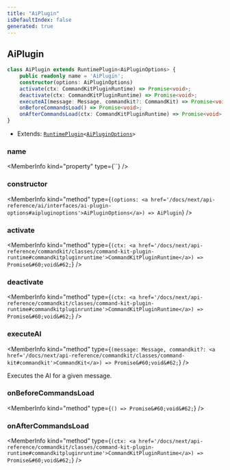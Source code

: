```yaml
---
title: "AiPlugin"
isDefaultIndex: false
generated: true
---
```



<!-- This file was generated from the CommandKit source. Do not modify. Instead, re-run the "docgen" script -->


## AiPlugin

<GenerationInfo sourceFile="packages/ai/src/plugin.ts" sourceLine="43" packageName="@commandkit/ai" />



```ts title="Signature"
class AiPlugin extends RuntimePlugin<AiPluginOptions> {
    public readonly name = 'AiPlugin';
    constructor(options: AiPluginOptions)
    activate(ctx: CommandKitPluginRuntime) => Promise<void>;
    deactivate(ctx: CommandKitPluginRuntime) => Promise<void>;
    executeAI(message: Message, commandkit?: CommandKit) => Promise<void>;
    onBeforeCommandsLoad() => Promise<void>;
    onAfterCommandsLoad(ctx: CommandKitPluginRuntime) => Promise<void>;
}
```
* Extends: <code><a href='/docs/next/api-reference/commandkit/classes/runtime-plugin#runtimeplugin'>RuntimePlugin</a>&#60;<a href='/docs/next/api-reference/ai/interfaces/ai-plugin-options#aipluginoptions'>AiPluginOptions</a>&#62;</code>



<div className="members-wrapper">

### name

<MemberInfo kind="property" type={``}   />


### constructor

<MemberInfo kind="method" type={`(options: <a href='/docs/next/api-reference/ai/interfaces/ai-plugin-options#aipluginoptions'>AiPluginOptions</a>) => AiPlugin`}   />


### activate

<MemberInfo kind="method" type={`(ctx: <a href='/docs/next/api-reference/commandkit/classes/command-kit-plugin-runtime#commandkitpluginruntime'>CommandKitPluginRuntime</a>) => Promise&#60;void&#62;`}   />


### deactivate

<MemberInfo kind="method" type={`(ctx: <a href='/docs/next/api-reference/commandkit/classes/command-kit-plugin-runtime#commandkitpluginruntime'>CommandKitPluginRuntime</a>) => Promise&#60;void&#62;`}   />


### executeAI

<MemberInfo kind="method" type={`(message: Message, commandkit?: <a href='/docs/next/api-reference/commandkit/classes/command-kit#commandkit'>CommandKit</a>) => Promise&#60;void&#62;`}   />

Executes the AI for a given message.
### onBeforeCommandsLoad

<MemberInfo kind="method" type={`() => Promise&#60;void&#62;`}   />


### onAfterCommandsLoad

<MemberInfo kind="method" type={`(ctx: <a href='/docs/next/api-reference/commandkit/classes/command-kit-plugin-runtime#commandkitpluginruntime'>CommandKitPluginRuntime</a>) => Promise&#60;void&#62;`}   />




</div>
